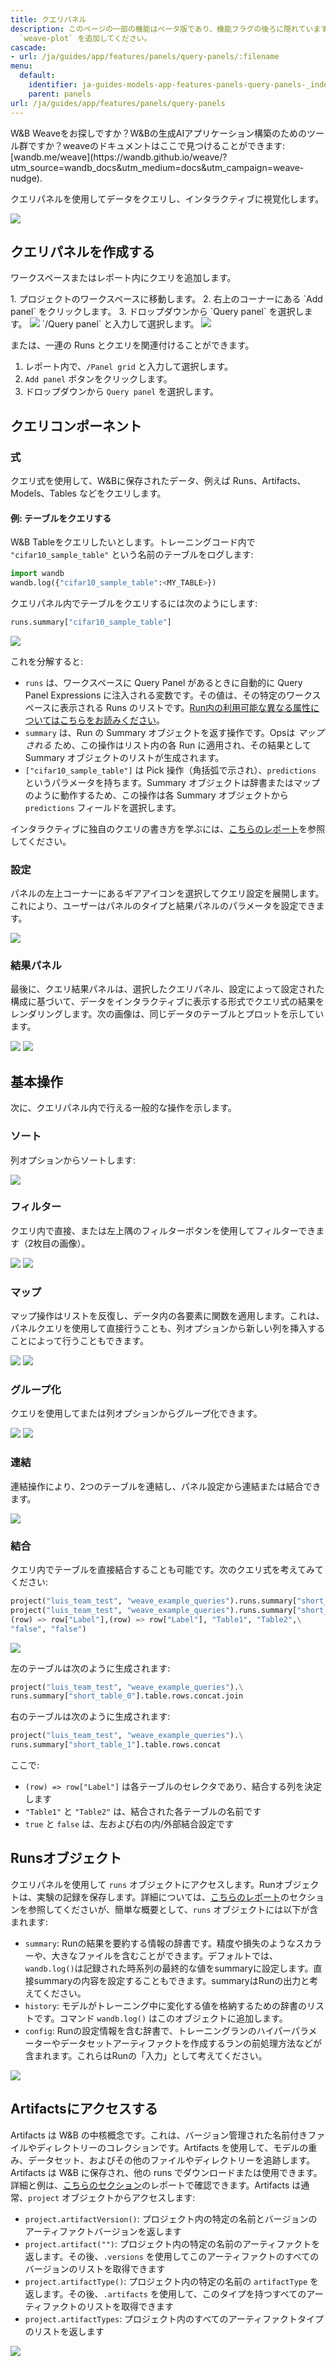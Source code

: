 ```yaml
---
title: クエリパネル
description: このページの一部の機能はベータ版であり、機能フラグの後ろに隠れています。関連するすべての機能をアンロックするには、プロフィールページの自己紹介に
  `weave-plot` を追加してください。
cascade:
- url: /ja/guides/app/features/panels/query-panels/:filename
menu:
  default:
    identifier: ja-guides-models-app-features-panels-query-panels-_index
    parent: panels
url: /ja/guides/app/features/panels/query-panels
---
```


<Note>
W&B Weaveをお探しですか？W&Bの生成AIアプリケーション構築のためのツール群ですか？weaveのドキュメントはここで見つけることができます: [wandb.me/weave](https://wandb.github.io/weave/?utm_source=wandb_docs&utm_medium=docs&utm_campaign=weave-nudge).
</Note>

クエリパネルを使用してデータをクエリし、インタラクティブに視覚化します。

<Frame>
    <img src="/images/weave/pretty_panel.png"  />
</Frame>

## クエリパネルを作成する

ワークスペースまたはレポート内にクエリを追加します。

<Tabs>
<Tab title="Project workspace">
1. プロジェクトのワークスペースに移動します。
  2. 右上のコーナーにある `Add panel` をクリックします。
  3. ドロップダウンから `Query panel` を選択します。
  <Frame>
    <img src="/images/weave/add_weave_panel_workspace.png"  />
</Frame>
</Tab>
<Tab title="W&B Report">
`/Query panel` と入力して選択します。

<Frame>
    <img src="/images/weave/add_weave_panel_report_1.png"  />
</Frame>

または、一連の Runs とクエリを関連付けることができます。
1. レポート内で、`/Panel grid` と入力して選択します。
2. `Add panel` ボタンをクリックします。
3. ドロップダウンから `Query panel` を選択します。
</Tab>
</Tabs>

## クエリコンポーネント

### 式

クエリ式を使用して、W&Bに保存されたデータ、例えば Runs、Artifacts、Models、Tables などをクエリします。

#### 例: テーブルをクエリする
W&B Tableをクエリしたいとします。トレーニングコード内で `"cifar10_sample_table"` という名前のテーブルをログします:

```python
import wandb
wandb.log({"cifar10_sample_table":<MY_TABLE>})
```

クエリパネル内でテーブルをクエリするには次のようにします:
```python
runs.summary["cifar10_sample_table"]
```
<Frame>
    <img src="/images/weave/basic_weave_expression.png"  />
</Frame>

これを分解すると:

* `runs` は、ワークスペースに Query Panel があるときに自動的に Query Panel Expressions に注入される変数です。その値は、その特定のワークスペースに表示される Runs のリストです。[Run内の利用可能な異なる属性についてはこちらをお読みください](/ja/../../../../track/public-api-guide.md#understanding-the-different-attributes)。
* `summary` は、Run の Summary オブジェクトを返す操作です。Opsは _マップされる_ ため、この操作はリスト内の各 Run に適用され、その結果として Summary オブジェクトのリストが生成されます。
* `["cifar10_sample_table"]` は Pick 操作（角括弧で示され）、`predictions` というパラメータを持ちます。Summary オブジェクトは辞書またはマップのように動作するため、この操作は各 Summary オブジェクトから `predictions` フィールドを選択します。

インタラクティブに独自のクエリの書き方を学ぶには、[こちらのレポート](https://wandb.ai/luis_team_test/weave_example_queries/reports/Weave-queries---Vmlldzo1NzIxOTY2?accessToken=bvzq5hwooare9zy790yfl3oitutbvno2i6c2s81gk91750m53m2hdclj0jvryhcr)を参照してください。

### 設定

パネルの左上コーナーにあるギアアイコンを選択してクエリ設定を展開します。これにより、ユーザーはパネルのタイプと結果パネルのパラメータを設定できます。

<Frame>
    <img src="/images/weave/weave_panel_config.png"  />
</Frame>

### 結果パネル

最後に、クエリ結果パネルは、選択したクエリパネル、設定によって設定された構成に基づいて、データをインタラクティブに表示する形式でクエリ式の結果をレンダリングします。次の画像は、同じデータのテーブルとプロットを示しています。

<Frame>
    <img src="/images/weave/result_panel_table.png"  />
</Frame>

<Frame>
    <img src="/images/weave/result_panel_plot.png"  />
</Frame>

## 基本操作
次に、クエリパネル内で行える一般的な操作を示します。
### ソート
列オプションからソートします:
<Frame>
    <img src="/images/weave/weave_sort.png"  />
</Frame>

### フィルター
クエリ内で直接、または左上隅のフィルターボタンを使用してフィルターできます（2枚目の画像）。
<Frame>
    <img src="/images/weave/weave_filter_1.png"  />
</Frame>
<Frame>
    <img src="/images/weave/weave_filter_2.png"  />
</Frame>

### マップ
マップ操作はリストを反復し、データ内の各要素に関数を適用します。これは、パネルクエリを使用して直接行うことも、列オプションから新しい列を挿入することによって行うこともできます。
<Frame>
    <img src="/images/weave/weave_map.png"  />
</Frame>
<Frame>
    <img src="/images/weave/weave_map.gif"  />
</Frame>

### グループ化
クエリを使用してまたは列オプションからグループ化できます。
<Frame>
    <img src="/images/weave/weave_groupby.png"  />
</Frame>
<Frame>
    <img src="/images/weave/weave_groupby.gif"  />
</Frame>

### 連結
連結操作により、2つのテーブルを連結し、パネル設定から連結または結合できます。
<Frame>
    <img src="/images/weave/weave_concat.gif"  />
</Frame>

### 結合
クエリ内でテーブルを直接結合することも可能です。次のクエリ式を考えてみてください:
```python
project("luis_team_test", "weave_example_queries").runs.summary["short_table_0"].table.rows.concat.join(\
project("luis_team_test", "weave_example_queries").runs.summary["short_table_1"].table.rows.concat,\
(row) => row["Label"],(row) => row["Label"], "Table1", "Table2",\
"false", "false")
```
<Frame>
    <img src="/images/weave/weave_join.png"  />
</Frame>

左のテーブルは次のように生成されます:
```python
project("luis_team_test", "weave_example_queries").\
runs.summary["short_table_0"].table.rows.concat.join
```
右のテーブルは次のように生成されます:
```python
project("luis_team_test", "weave_example_queries").\
runs.summary["short_table_1"].table.rows.concat
```
ここで:
* `(row) => row["Label"]` は各テーブルのセレクタであり、結合する列を決定します
* `"Table1"` と `"Table2"` は、結合された各テーブルの名前です
* `true` と `false` は、左および右の内/外部結合設定です

## Runsオブジェクト
クエリパネルを使用して `runs` オブジェクトにアクセスします。Runオブジェクトは、実験の記録を保存します。詳細については、[こちらのレポート](https://wandb.ai/luis_team_test/weave_example_queries/reports/Weave-queries---Vmlldzo1NzIxOTY2?accessToken=bvzq5hwooare9zy790yfl3oitutbvno2i6c2s81gk91750m53m2hdclj0jvryhcr#3.-accessing-runs-object)のセクションを参照してくださいが、簡単な概要として、`runs` オブジェクトには以下が含まれます:
* `summary`: Runの結果を要約する情報の辞書です。精度や損失のようなスカラーや、大きなファイルを含むことができます。デフォルトでは、`wandb.log()`は記録された時系列の最終的な値をsummaryに設定します。直接summaryの内容を設定することもできます。summaryはRunの出力と考えてください。
* `history`: モデルがトレーニング中に変化する値を格納するための辞書のリストです。コマンド `wandb.log()` はこのオブジェクトに追加します。
* `config`: Runの設定情報を含む辞書で、トレーニングランのハイパーパラメーターやデータセットアーティファクトを作成するランの前処理方法などが含まれます。これらはRunの「入力」として考えてください。
<Frame>
    <img src="/images/weave/weave_runs_object.png"  />
</Frame>

## Artifactsにアクセスする

Artifacts は W&B の中核概念です。これは、バージョン管理された名前付きファイルやディレクトリーのコレクションです。Artifacts を使用して、モデルの重み、データセット、およびその他のファイルやディレクトリーを追跡します。Artifacts は W&B に保存され、他の runs でダウンロードまたは使用できます。詳細と例は、[こちらのセクション](https://wandb.ai/luis_team_test/weave_example_queries/reports/Weave-queries---Vmlldzo1NzIxOTY2?accessToken=bvzq5hwooare9zy790yfl3oitutbvno2i6c2s81gk91750m53m2hdclj0jvryhcr#4.-accessing-artifacts)のレポートで確認できます。Artifacts は通常、`project` オブジェクトからアクセスします:
* `project.artifactVersion()`: プロジェクト内の特定の名前とバージョンのアーティファクトバージョンを返します
* `project.artifact("")`: プロジェクト内の特定の名前のアーティファクトを返します。その後、`.versions` を使用してこのアーティファクトのすべてのバージョンのリストを取得できます
* `project.artifactType()`: プロジェクト内の特定の名前の `artifactType` を返します。その後、`.artifacts` を使用して、このタイプを持つすべてのアーティファクトのリストを取得できます
* `project.artifactTypes`: プロジェクト内のすべてのアーティファクトタイプのリストを返します
<Frame>
    <img src="/images/weave/weave_artifacts.png"  />
</Frame>